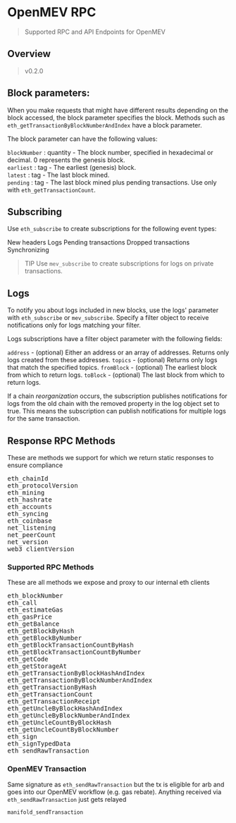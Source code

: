# OpenMEV RPC

> Supported RPC and API Endpoints for OpenMEV

## Overview

> v0.2.0

## Block parameters:

When you make requests that might have different results depending on the block accessed, the block parameter specifies the block. Methods such as `eth_getTransactionByBlockNumberAndIndex` have a block parameter.

The block parameter can have the following values:
   
`blockNumber` : quantity - The block number, specified in hexadecimal or decimal. 0 represents the genesis block.   
`earliest` : tag - The earliest (genesis) block.   
`latest` : tag - The last block mined.    
`pending` : tag - The last block mined plus pending transactions. Use only with `eth_getTransactionCount`.    

  
## Subscribing
Use `eth_subscribe` to create subscriptions for the following event types:

New headers
Logs
Pending transactions
Dropped transactions
Synchronizing

> TIP Use `mev_subscribe` to create subscriptions for logs on private transactions.

## Logs
To notify you about logs included in new blocks, use the logs' parameter with `eth_subscribe` or `mev_subscribe`. Specify a filter object to receive notifications only for logs matching your filter.

Logs subscriptions have a filter object parameter with the following fields:

`address` - (optional) Either an address or an array of addresses. Returns only logs created from these addresses.
`topics` - (optional) Returns only logs that match the specified topics.
`fromBlock` - (optional) The earliest block from which to return logs.
`toBlock` - (optional) The last block from which to return logs.

If a chain *reorganization* occurs, the subscription publishes notifications for logs from the old chain with the removed property in the log object set to true. This means the subscription can publish notifications for multiple logs for the same transaction.

## Response RPC Methods
These are methods we support for which we return static responses to ensure compliance

<pre>
eth_chainId 
eth_protocolVersion 
eth_mining 
eth_hashrate 
eth_accounts 
eth_syncing 
eth_coinbase 
net_listening 
net_peerCount 
net_version 
web3_clientVersion
</pre>

### Supported RPC Methods
These are all methods we expose and proxy to our internal eth clients

<pre>
eth_blockNumber 
eth_call 
eth_estimateGas 
eth_gasPrice 
eth_getBalance 
eth_getBlockByHash 
eth_getBlockByNumber 
eth_getBlockTransactionCountByHash 
eth_getBlockTransactionCountByNumber 
eth_getCode 
eth_getStorageAt 
eth_getTransactionByBlockHashAndIndex 
eth_getTransactionByBlockNumberAndIndex 
eth_getTransactionByHash 
eth_getTransactionCount 
eth_getTransactionReceipt 
eth_getUncleByBlockHashAndIndex 
eth_getUncleByBlockNumberAndIndex 
eth_getUncleCountByBlockHash 
eth_getUncleCountByBlockNumber 
eth_sign   
eth_signTypedData   
eth_sendRawTransaction   
</pre>

### OpenMEV Transaction

Same signature as `eth_sendRawTransaction` but the tx is eligible for arb and
goes into our OpenMEV workflow (e.g. gas rebate). Anything received via
`eth_sendRawTransaction` just gets relayed

```
manifold_sendTransaction
```
